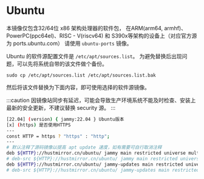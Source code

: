 # Ubuntu

本镜像仅包含32/64位 x86 架构处理器的软件包，
在ARM(arm64, armhf)、PowerPC(ppc64el)、RISC - V(riscv64) 和
S390x等架构的设备上（对应官方源为 ports.ubuntu.com）
请使用 `ubuntu-ports` 镜像。

Ubuntu 的软件源配置文件是 `/etc/apt/sources.list`。
为避免替换后出现问题，可以先将系统自带的该文件做个备份。
```
sudo cp /etc/apt/sources.list /etc/apt/sources.list.bak
```

然后将该文件替换为下面内容，即可使用选择的软件源镜像。

:::caution
因镜像站同步有延迟，可能会导致生产环境系统不能及时检查、安装上最新的安全更新，不建议替换 security 源。
:::

```bash varcode
[22.04] (version) { jammy:22.04 } Ubuntu版本
[x] (https) 是否使用HTTPS
---
const HTTP = https ? "https" : "http";
---
# 默认注释了源码镜像以提高 apt update 速度，如有需要可自行取消注释
deb ${HTTP}://hustmirror.cn/ubuntu/ jammy main restricted universe multiverse
# deb-src ${HTTP}://hustmirror.cn/ubuntu/ jammy main restricted universe multiverse
deb ${HTTP}://hustmirror.cn/ubuntu/ jammy-updates main restricted universe multiverse
# deb-src ${HTTP}://hustmirror.cn/ubuntu/ jammy-updates main restricted universe multiverse
```
